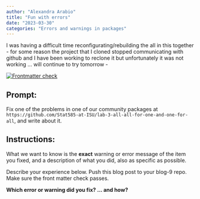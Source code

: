 ```yaml
---
author: "Alexandra Arabio"
title: "Fun with errors"
date: "2023-03-30"
categories: "Errors and warnings in packages"
---
```


I was having a difficult time reconfigurating/rebuilding the all in this together - for some reason the project that I cloned stopped communicating with github and I have been working to reclone it but unfortunately it was not working ... will continue to try tomorrow - 

<!-- README.md is generated from README.Rmd. Please edit that file -->
<!-- badges: start -->
[![Frontmatter check](../../actions/workflows/check-yaml.yaml/badge.svg)](../../actions/workflows/check-yaml.yaml)
<!-- badges: end -->

## Prompt:

Fix one of the problems in one of our community packages at `https://github.com/Stat585-at-ISU/lab-3-all-all-for-one-and-one-for-all`, and write about it. 

## Instructions:

What we want to know is the **exact** warning or error message of the item you fixed, and a description of what you did, also as specific as possible. 

Describe your experience  below. Push this blog post to your blog-9 repo. Make sure the front matter check passes.

**Which error or warning did you fix? ... and how?**
